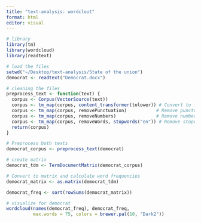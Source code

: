 ```yaml
---
title: "text-analysis: wordclout"
format: html
editor: visual
---
```


```r
# library
library(tm)
library(wordcloud) 
library(readtext)
```

```r
# load the files
setwd("~/Desktop/text-analysis/State of the union")
democrat <- readtext("Democrat.docx")
```

```r
# cleaning the files
preprocess_text <- function(text) {
  corpus <- Corpus(VectorSource(text))
  corpus <- tm_map(corpus, content_transformer(tolower)) # Convert to lowercase
  corpus <- tm_map(corpus, removePunctuation)           # Remove punctuation
  corpus <- tm_map(corpus, removeNumbers)               # Remove numbers
  corpus <- tm_map(corpus, removeWords, stopwords("en")) # Remove stopwords
  return(corpus)
}

# Preprocess both texts
democrat_corpus <- preprocess_text(democrat)
```

```r
# create matrix
democrat_tdm <- TermDocumentMatrix(democrat_corpus)

# Convert to matrix and calculate word frequencies
democrat_matrix <- as.matrix(democrat_tdm)

democrat_freq <- sort(rowSums(democrat_matrix))
```

```r
# visualize for democrat
wordcloud(names(democrat_freq), democrat_freq,
          max.words = 75, colors = brewer.pal(10, "Dark2"))
```
